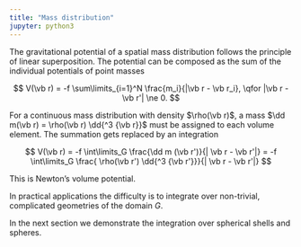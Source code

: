 ```yaml
---
title: "Mass distribution"
jupyter: python3
---
```


The gravitational potential of a spatial mass distribution follows the principle of linear superposition.
The potential can be composed as the sum of the individual potentials of point masses

$$
V(\vb r) = -f \sum\limits_{i=1}^N \frac{m_i}{|\vb r - \vb r_i}, \qfor |\vb r - \vb r'| \ne 0.
$$

For a continuous mass distribution with density $\rho(\vb r)$, a mass $\dd m(\vb r) = \rho(\vb r)  \dd{^3 {\vb r}}$ must be assigned to each volume element.
The summation gets replaced by an integration

$$
V(\vb r) = -f \int\limits_G \frac{\dd m (\vb r')}{| \vb r - \vb r'|} = -f \int\limits_G \frac{ \rho(\vb r')  \dd{^3 {\vb r'}}}{| \vb r - \vb r'|}
$$

This is Newton's volume potential.

In practical applications the difficulty is to integrate over non-trivial, complicated geometries of the domain $G$. 

In the next section we demonstrate the integration over spherical shells and spheres.